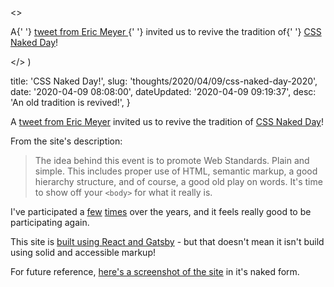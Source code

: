 

  <>
    <p>
      A{' '}
      <a href="https://twitter.com/meyerweb/status/1247641433223376898">
        tweet from Eric Meyer
      </a>{' '}
      invited us to revive the tradition of{' '}
      <a href="https://css-naked-day.github.io/">CSS Naked Day</a>!
    </p>
  </>
)


  title: 'CSS Naked Day!',
  slug: 'thoughts/2020/04/09/css-naked-day-2020',
  date: '2020-04-09 08:08:00',
  dateUpdated: '2020-04-09 09:19:37',
  desc: 'An old tradition is revived!',
}

A [tweet from Eric Meyer](https://twitter.com/meyerweb/status/1247641433223376898) invited us to revive the tradition of [CSS Naked Day](https://css-naked-day.github.io/)!

From the site's description:

> The idea behind this event is to promote Web Standards. Plain and simple. This includes proper use of HTML, semantic markup, a good hierarchy structure, and of course, a good old play on words. It's time to show off your `<body>` for what it really is.

I've participated a [few](http://cms.dtott.test/thoughts/2008/04/09/naked-is-as-naked-does) [times](http://cms.dtott.test/thoughts/2009/04/08/it-s-naked-time-again) over the years, and it feels really good to be participating again.

This site is [built using React and Gatsby](http://cms.dtott.test/thoughts/2018/08/20/gatsby-craft-cms-the-promised-land) - but that doesn't mean it isn't build using solid and accessible markup!

For future reference, [here's a screenshot of the site](/images/css-naked-day-2020-screenshot.png) in it's naked form.
